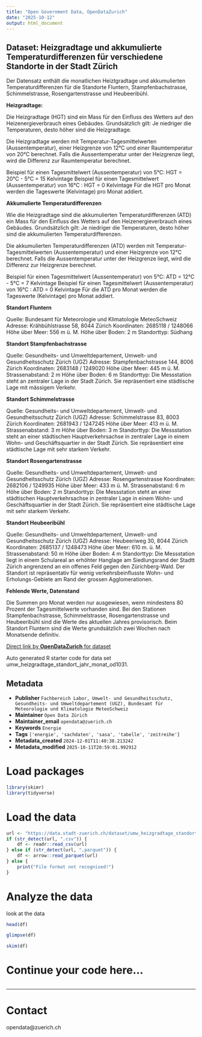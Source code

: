 ```yaml
---
title: "Open Government Data, OpenDataZurich"
date: "2025-10-12"
output: html_document
---
```


## Dataset: Heizgradtage und akkumulierte Temperaturdifferenzen für verschiedene Standorte in der Stadt Zürich

Der Datensatz enthält die monatlichen Heiztgradtage und akkumulierten Temperaturdifferenzen für die Standorte Fluntern, Stampfenbachstrasse, Schimmelstrasse, Rosengartenstrasse und Heubeeribühl.

**Heizgradtage:**


Die Heizgradtage (HGT) sind ein Mass für den Einfluss des Wetters auf den Heizenergieverbrauch eines Gebäudes. Grundsätzlich gilt: Je niedriger die Temperaturen, desto höher sind die Heizgradtage.

Die Heizgradtage werden mit Temperatur-Tagesmittelwerten (Aussentemperatur), einer Heizgrenze von 12°C und einer Raumtemperatur von 20°C berechnet. Falls die Aussentemperatur unter der Heizgrenze liegt, wird die Differenz zur Raumtemperatur berechnet. 

Beispiel für einen Tagesmittelwert (Aussentemperatur) von 5°C: HGT = 20°C - 5°C = 15 Kelvintage
Beispiel für einen Tagesmittelwert (Aussentemperatur) von 16°C : HGT = 0 Kelvintage
Für die HGT pro Monat werden die Tageswerte (Kelvintage) pro Monat addiert.


[]()

**Akkumulierte Temperaturdifferenzen**


Wie die Heizgradtage sind die akkumulierten Temperaturdifferenzen (ATD) ein Mass für den Einfluss des Wetters auf den Heizenergieverbrauch eines Gebäudes. Grundsätzlich gilt: Je niedriger die Temperaturen, desto höher sind die akkumulierten Temperaturdifferenzen.

Die akkumulierten Temperaturdifferenzen (ATD) werden mit Temperatur-Tagesmittelwerten (Aussentemperatur) und einer Heizgrenze von 12°C berechnet. Falls die Aussentemperatur unter der Heizgrenze liegt, wird die Differenz zur Heizgrenze berechnet. 

Beispiel für einen Tagesmittelwert (Aussentemperatur) von 5°C: ATD = 12°C - 5°C = 7 Kelvintage
Beispiel für einen Tagesmittelwert (Aussentemperatur) von 16°C : ATD = 0 Kelvintage
Für die ATD pro Monat werden die Tageswerte (Kelvintage) pro Monat addiert.


[]()

**Standort Fluntern**


Quelle: Bundesamt für Meteorologie und Klimatologie MeteoSchweiz
Adresse: Krähbühlstrasse 58, 8044 Zürich
Koordinaten: 2685118 / 1248066
Höhe über Meer: 556 m ü. M.
Höhe über Boden: 2 m
Standorttyp: Südhang


[]()

**Standort Stampfenbachstrasse**


Quelle: Gesundheits- und Umweltdepartement, Umwelt- und Gesundheitsschutz Zürich (UGZ)
Adresse: Stampfenbachstrasse 144, 8006 Zürich
Koordinaten: 2683148 / 1249020
Höhe über Meer: 445 m ü. M.
Strassenabstand: 2 m
Höhe über Boden: 6 m
Standorttyp: Die Messstation steht an zentraler Lage in der Stadt Zürich. Sie repräsentiert eine städtische Lage mit mässigem Verkehr.


[]()

**Standort Schimmelstrasse**


Quelle: Gesundheits- und Umweltdepartement, Umwelt- und Gesundheitsschutz Zürich (UGZ)
Adresse: Schimmelstrasse 83, 8003 Zürich
Koordinaten: 2681943 / 1247245
Höhe über Meer: 413 m ü. M.
Strassenabstand: 3 m
Höhe über Boden: 3 m
Standorttyp: Die Messstation steht an einer städtischen Hauptverkehrsachse in zentraler Lage in einem Wohn- und Geschäftsquartier in der Stadt Zürich. Sie repräsentiert eine städtische Lage mit sehr starkem Verkehr.


[]()

**Standort Rosengartenstrasse**


Quelle: Gesundheits- und Umweltdepartement, Umwelt- und Gesundheitsschutz Zürich (UGZ)
Adresse: Rosengartenstrasse
Koordinaten: 2682106 / 1249935
Höhe über Meer: 433 m ü. M.
Strassenabstand: 6 m
Höhe über Boden: 2 m
Standorttyp: Die Messstation steht an einer städtischen Hauptverkehrsachse in zentraler Lage in einem Wohn- und Geschäftsquartier in der Stadt Zürich. Sie repräsentiert eine städtische Lage mit sehr starkem Verkehr.


[]()

**Standort Heubeeribühl**


Quelle: Gesundheits- und Umweltdepartement, Umwelt- und Gesundheitsschutz Zürich (UGZ)
Adresse: Heubeeriweg 30, 8044 Zürich
Koordinaten: 2685137 / 1248473
Höhe über Meer: 610 m. ü. M.
Strassenabstand: 50 m
Höhe über Boden: 4 m
Standorttyp: Die Messstation liegt in einem Schulareal an erhöhter Hanglage am Siedlungsrand der Stadtt Zürich angrenzend an ein offenes Feld gegen den Zürichberg-Wald. Der Standort ist repräsentativ für wenig verkehrsbeinflusste Wohn- und Erholungs-Gebiete am Rand der grossen Agglomerationen.


[]()

**Fehlende Werte, Datenstand**

Die Summen pro Monat werden nur ausgewiesen, wenn mindestens 80 Prozent der Tagesmittelwerte vorhanden sind. Bei den Stationen Stampfenbachstrasse, Schimmelstrasse, Rosengartenstrasse und Heubeeribühl sind die Werte des aktuellen Jahres provisorisch. Beim Standort Fluntern sind die Werte grundsätzlich zwei Wochen nach Monatsende definitiv.

[]()



[Direct link by **OpenDataZurich** for dataset](https://data.stadt-zuerich.ch/dataset/umw_heizgradtage_standort_jahr_monat_od1031)

Auto generated R starter code for data set umw_heizgradtage_standort_jahr_monat_od1031.

## Metadata

- **Publisher** `Fachbereich Labor, Umwelt- und Gesundheitsschutz, Gesundheits- und Umweltdepartement (UGZ), Bundesamt für Meteorologie und Klimatologie MeteoSchweiz`
- **Maintainer** `Open Data Zürich`
- **Maintainer_email** `opendata@zuerich.ch`
- **Keywords** `Energie`
- **Tags** `['energie', 'sachdaten', 'sasa', 'tabelle', 'zeitreihe']`
- **Metadata_created** `2024-12-01T11:40:38.213242`
- **Metadata_modified** `2025-10-11T20:59:01.992912`


# Load packages

```r
library(skimr)
library(tidyverse)
```

# Load the data

```r
url <- "https://data.stadt-zuerich.ch/dataset/umw_heizgradtage_standort_jahr_monat_od1031/download/UMW103OD1031.csv"
if (str_detect(url, ".csv")) {
    df <- readr::read_csv(url)
} else if (str_detect(url, ".parquet")) {
    df <- arrow::read_parquet(url)
} else {
    print("File format not recognised!")
}
```

# Analyze the data

look at the data
```r
head(df)
```

```r
glimpse(df)
```

```r
skim(df)
```

# Continue your code here...

```r

```

------------------------------------------------------------------------

# Contact

opendata@zuerich.ch
